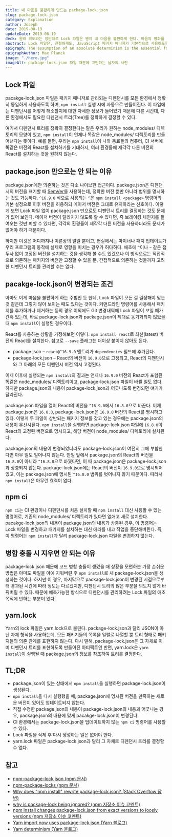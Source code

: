 ```yaml
---
title: 내 마음을 불편하게 만드는 package-lock.json
slug: package-lock-json
category: Explanation
author: Joseph
date: 2019-08-19
updateDate: 2019-08-19
deck: 원래 의도와는 정반대로 Lock 파일은 왠지 내 마음을 불편하게 한다. 마음의 평화를 위해 몇몇 포인트를 정리했다.
abstract: Lock 파일은, 친절하게도, JavaScript 패키지 매니저가 기본적으로 사용하도록 되어있는 데다가, 그 목적이 개발자가 느끼기에는 너무나도 직관적이라, 큰 거부감 없이 받아들이고 사용하게 되는 경향이 있다. 하지만 이런 친절함이나 직관성과는 별개로, 올바르게 사용하고 있는 건지에 대한 확신을 얻기가 어렵다. 이 글은 신경 쓰이는 Lock 파일의 몇몇 포인트를 정리한 것이다.
epigraph: The assumption of an absolute determinism is the essential foundation of every scientific enquiry.
epigraphAuthor: Max Planck
image: "./hero.jpg"
imageAlt: package-lock.json 파일 때문에 고민하는 남자의 사진
---
```


## Lock 파일

pacakge-lock.json 파일은 패키지 매니저로 관리되는 디펜던시를 모든 환경에서 정확히 동일하게 사용하도록 하며, `npm install` 실행 시에 자동으로 만들어진다. 이 파일에는 디펜던시를 어떻게 해소할지에 대한 자세한 정보가 들어있기 때문에 다른 시간대, 다른 환경에서도 필요한 디펜던시 트리(Tree)를 정확하게 결정할 수 있다.

여기서 디펜던시 트리를 정확히 결정한다는 말은 우리가 원하는 node_modules/ 디렉토리의 모양이 있고, `npm install`이 언제나 똑같은 node_modules/ 디렉토리를 만들어낸다는 뜻이다. 예를 들면, 우리는 `npm install`이 나와 동료들의 컴퓨터, CI 서버에 똑같은 버전의 React를 설치하기를 기대하지, 여러 환경들에 제각각 다른 버전의 React를 설치하는 것을 원하지 않는다.

## package.json 만으로는 안 되는 이유

package.json에만 의존하는 것은 다소 나이브한 접근이다. package.json은 디펜던시의 버전을 표기할 때 [SemVer](https://semver.org)를 사용하는데, 정확한 버전 뿐만 아니라 범위를 명시하는 것도 가능하다. `^16.9.0` 식으로 사용되는 `^`은 `npm install <package>` 명령어의 기본 설정으로 이후 버전을 허용하되 메이저 버전은 그대로 유지하라는 신호이다. 이렇게 보면 Lock 파일 없이 package.json 만으로도 디펜던시 트리를 결정하는 것도 문제가 없어 보인다. 메이저 버전이 달라지지 않도록 할 수 있다면, 즉 브레이킹 체인지를 들여오는 것만 피할 수 있다면, 각각의 환경들이 제각각 다른 버전을 사용하더라도 문제가 없어야 하기 때문이다.

하지만 이것은 어디까지나 이론상의 일일 뿐이고, 현실에서는 마이너나 패치 업데이트가 우리 프로그램의 동작에 실제로 영향을 미치는 경우가 허다하다. 애초에 `^`이나 `~` 같은 접두사 없이 고정된 버전을 설치하는 것을 생각해 볼 수도 있겠으나 이 방식으로는 직접적으로 의존하는 패키지의 버전만 고정할 수 있을 뿐, 간접적으로 의존하는 것들까지 고려한 디펜던시 트리를 관리할 수는 없다.

## pacakge-lock.json이 변경되는 조건

아마도 이게 마음을 불편하게 하는 주범인 듯 한데, Lock 파일이 모든 걸 결정해야 맞는 것 같은데 그렇지 않아 보이는 때도 있다는 것이다. 커맨드라인 명령어를 사용해서 패키지를 추가하거나 제거하는 등의 경우 이외에도 Git 변경내역에 Lock 파일이 보일 때가 간혹 있는데, 바로 package-lock.json과 package.json이 제대로 동기화되지 않았을 때 `npm install`이 실행된 경우이다.

React를 사용하는 상황을 가정해보면 이렇다. `npm install react`로 최신(latest) 버전의 React를 설치한다. 참고로 `--save` 플래그는 더이상 붙이지 않아도 된다.

- package.json – `react@^16.9.0` 엔트리가 `dependencies` 필드에 추가된다.
- package-lock.json – React의 버전이 `16.9.0`으로 고정되고, React의 디펜던시와 그 아래의 모든 디펜던시 버전 역시 고정된다.

이제 이후에 실행되는 `npm install`의 결과는 언제나 `16.9.0` 버전의 React가 포함된 똑같은 node_modules/ 디렉토리이고, package-lock.json 파일이 바뀔 일도 없다. 하지만 package.json의 내용이 package-lock.json과 어긋나도록 변경되면 얘기가 달라진다.

package.json 파일을 열어 React의 버전을 `^16.9.0`에서 `16.8.0`으로 바꾼다. 이제 package.json은 `16.8.0`, package-lock.json은 `16.9.0` 버전의 React를 명시하고 있다. 이렇게 두 파일이 상반되는 패키지 정보를 갖고 있는 경우에는 package.json의 내용이 우선시된다. `npm install`을 실행하면 package-lock.json 파일에 `16.8.0`이 React의 고정된 버전으로 명시되고, 해당 버전이 node_modules/ 디렉토리에 설치된다.

package.json의 내용이 변경되었더라도 package-lock.json이 여전히 그에 부합한다면 아무 일도 일어나지 않는다. 만일 앞에서 package.json의 React의 버전을 `16.8.0`이 아니라 `^16.8.0`으로 바꿨다면, 이 때 package.json은 package-lock.json과 상충되지 않는다. package-lock.json에는 React의 버전이 `16.9.0`으로 명시되어 있고, 이는 package.json에 명시된 `^16.8.0` 범위를 벗어나지 않기 때문이다. 따라서 `npm install`은 아무런 효력이 없다.

## npm ci

`npm ci`는 CI 환경이나 디펜던시를 처음 설치할 때 `npm install` 대신 사용할 수 있는 명령어로, 기존의 node_modules/ 디렉토리가 있다면 없애고 새로 설치한다. pacakge-lock.json의 내용이 package.json의 내용과 상충된 경우, 이 명령어는 Lock 파일을 변경하고 패키지를 설치하는 대신 에러를 내고 작업을 중단해버린다. 즉, 이 명령어는 `npm install`과 달리 package-lock.json 파일을 변경하지 않는다.

## 병합 충돌 시 지우면 안 되는 이유

package-lock.json 때문에 코드 병합 충돌이 생겼을 때 상황을 모면하는 가장 손쉬운 방법은 아마도 파일을 아예 지워버린 후 `npm install`로 새 package-lock.json을 생성하는 것이다. 하지만 이 경우, 마지막으로 package-lock.json이 변경된 시점으로부터 경과된 시간에 따라 정도는 다르겠지만, 디펜던시 트리의 많은 부분을 의도치 않게 바꿔버릴 수 있다. 때문에 예측가능한 방식으로 디펜던시를 관리하려는 Lock 파일의 애초 목적에 반하는 부분이 있다.

## yarn.lock

Yarn의 lock 파일은 yarn.lock으로 불린다. package-lock.json과 달리 JSON이 아닌 자체 형식을 사용하는데, 모든 패키지들의 목록을 일렬로 나열할 뿐 트리 형태로 패키지들의 의존 관계를 표현하지 않는다. 다시 말해, package-lock.json은 그 자체로 이미 디펜던시 트리를 표현하도록 만들어진 아티팩트인 반면, yarn.lock은 `yarn install`이 실행될 때 package.json의 정보를 참조하여 트리를 결정한다.

## TL;DR

- package.json이 있는 상태에서 `npm install`을 실행하면 package-lock.json이 생성된다.
- `npm install`을 다시 실행했을 때, package.json에 명시된 버전을 만족하는 새로운 버전이 있어도 업데이트되지 않는다.
- 직접 수정한 package.json의 내용이 package-lock.json의 내용과 어긋나는 경우, package.json의 내용에 맞게 pacakge-lock.json이 변경된다.
- CI 환경에서는 package-lock.json을 업데이트하지 않는 `npm ci` 명령어를 사용할 수 있다.
- Lock 파일을 삭제 후 다시 생성하는 일은 없어야 한다.
- yarn.lock 파일은 package-lock.json과 달리 그 자체로 디펜던시 트리를 결정할 수 없다.


## 참고

- [npm-package-lock.json (npm 문서)](https://docs.npmjs.com/files/package-lock.json)
- [npm-package-locks (npm 문서)](https://docs.npmjs.com/files/package-locks)
- [Why does "npm install" rewrite package-lock.json? (Stack Overflow 답변)](https://stackoverflow.com/questions/45022048/why-does-npm-install-rewrite-package-lock-json)
- [why is package-lock being ignored? (npm 저장소 이슈 코멘트)](https://github.com/npm/npm/issues/17979#issuecomment-332701215)
- [npm install changes package-lock.json from exact versions to loosly versions (npm 저장소 이슈 코멘트)](https://github.com/npm/npm/issues/20434#issuecomment-402988364)
- [Yarn import now uses package-lock.json (Yarn 블로그)](https://yarnpkg.com/blog/2018/06/04/yarn-import-package-lock/)
- [Yarn determinism (Yarn 블로그)](https://yarnpkg.com/blog/2017/05/31/determinism/)